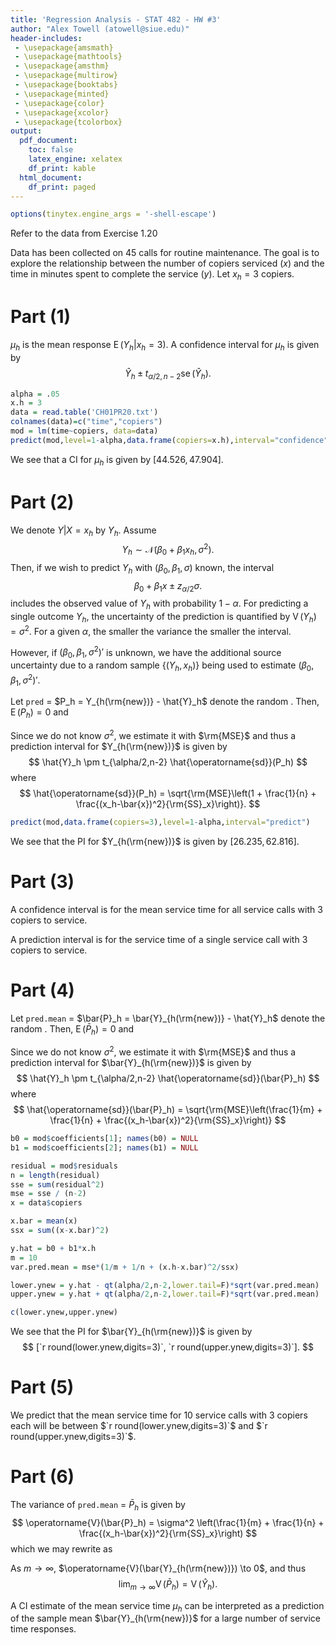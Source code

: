 ```yaml
---
title: 'Regression Analysis - STAT 482 - HW #3'
author: "Alex Towell (atowell@siue.edu)"
header-includes:
 - \usepackage{amsmath}
 - \usepackage{mathtools}
 - \usepackage{amsthm}
 - \usepackage{multirow}
 - \usepackage{booktabs}
 - \usepackage{minted}
 - \usepackage{color}
 - \usepackage{xcolor}
 - \usepackage{tcolorbox} 
output:
  pdf_document:
    toc: false
    latex_engine: xelatex
    df_print: kable
  html_document:
    df_print: paged
---
```


\newsavebox{\selvestebox}
\newenvironment{colbox}[1]
  {\newcommand\colboxcolor{#1}%
   \begin{lrbox}{\selvestebox}%
   \begin{minipage}{\dimexpr\columnwidth-2\fboxsep\relax}}
  {\end{minipage}\end{lrbox}%
   \begin{center}
   \colorbox[HTML]{\colboxcolor}{\usebox{\selvestebox}}
   \end{center}}

\newcommand{\ssx}{\rm{SS}_x}
\newcommand{\var}{\operatorname{V}}
\newcommand{\sd}{\operatorname{sd}}
\newcommand{\expect}{\operatorname{E}}
\newcommand{\corr}{\operatorname{Corr}}
\newcommand{\cov}{\operatorname{Cov}}
\newcommand{\ssr}{\operatorname{ssr}}
\newcommand{\se}{\operatorname{se}}
\newcommand{\mat}[1]{\mathbf{#1}}
\newcommand{\eval}[2]{\left. #1 \right\vert_{#2}}

```r
options(tinytex.engine_args = '-shell-escape')
```

Refer to the data from Exercise 1.20

Data has been collected on $45$ calls for routine maintenance.
The goal is to explore the relationship between the number of copiers serviced
$(x)$ and the time in minutes spent to complete the service $(y)$.
Let $x_h = 3$ copiers.

# Part (1)
\fbox{Compute a confidence interval for $\mu_h$.}

$\mu_h$ is the mean response $\expect(Y_h|x_h=3)$.
A confidence interval for $\mu_h$ is given by
$$
  \hat{Y}_h \pm t_{\alpha/2,n-2} \se(\hat{Y}_h).
$$

```r
alpha = .05
x.h = 3
data = read.table('CH01PR20.txt')
colnames(data)=c("time","copiers")
mod = lm(time~copiers, data=data)
predict(mod,level=1-alpha,data.frame(copiers=x.h),interval="confidence")
```

We see that a CI for $\mu_h$ is given by $[44.526,47.904]$.

# Part (2)
\fbox{Compute a prediction interval for $Y_{h(new)}$.}

We denote $Y|X=x_h$ by $Y_h$.
Assume
$$
  Y_h \sim \mathcal{N}(\beta_0 + \beta_1 x_h, \sigma^2).
$$
Then, if we wish to predict $Y_h$ with $(\beta_0,\beta_1,\sigma)$ known, the
interval
$$
  \beta_0 + \beta_1 x \pm z_{\alpha/2} \sigma.
$$
includes the observed value of $Y_h$ with probability $1-\alpha$.
For predicting a single outcome $Y_h$, the uncertainty of the prediction is
quantified by $\var(Y_h) = \sigma^2$.
For a given $\alpha$, the smaller the variance the smaller the interval.

However, if $(\beta_0,\beta_1,\sigma^2)'$ is unknown, we have the additional
source uncertainty due to a random sample $\{(Y_h,x_h)\}$ being used to
estimate $(\beta_0,\beta_1,\sigma^2)'$.

Let `pred` = $P_h = Y_{h(\rm{new})} - \hat{Y}_h$ denote the random \emph{prediction error}.
Then, $\expect(P_h) = 0$ and
\begin{align*}
  \var(P_h) &= \var(Y_{h(\rm{new})}) + \var(\hat{Y}_h)\\
            &= \sigma^2\left[1 + \frac{1}{n} + \frac{(x_h - \bar{x})^2}{\ssx}\right].
\end{align*}

Since we do not know $\sigma^2$, we estimate it with $\rm{MSE}$ and thus a
prediction interval for $Y_{h(\rm{new})}$ is given by
$$
  \hat{Y}_h \pm t_{\alpha/2,n-2} \hat{\sd}(P_h)
$$
where
$$
  \hat{\sd}(P_h) = \sqrt{\rm{MSE}\left(1 + \frac{1}{n} + \frac{(x_h-\bar{x})^2}{\ssx}\right)}.
$$

```r
predict(mod,data.frame(copiers=3),level=1-alpha,interval="predict")
```

We see that the PI for $Y_{h(\rm{new})}$ is given by $[26.235,62.816]$.

# Part (3)
\fbox{\begin{minipage}{\textwidth}
Explain the difference between a confidence interval and a prediction interval,
stated in the context of the problem.
\end{minipage}}

A confidence interval is for the mean service time for all service calls
with $3$ copiers to service.

A prediction interval is for the service time of a single service call
with $3$ copiers to service.

# Part (4)
\fbox{Let $m=10$. Compute a prediction interval for $\bar{Y}_{h(\rm{new})}$.}

Let `pred.mean` = $\bar{P}_h = \bar{Y}_{h(\rm{new})} - \hat{Y}_h$ denote the random \emph{prediction error}.
Then, $\expect(\bar{P}_h) = 0$ and
\begin{align*}
  \var(\bar{P}_h)
    &= \var(\bar{Y}_{h(\rm{new})}) + \var(\hat{Y}_h)\\
    &= \sigma^2 \left[\frac{1}{m} + \frac{1}{n} + \frac{(x_h - \bar{x})^2}{\ssx}\right].
\end{align*}

Since we do not know $\sigma^2$, we estimate it with $\rm{MSE}$ and thus a
prediction interval for $\bar{Y}_{h(\rm{new})}$ is given by
$$
  \hat{Y}_h \pm t_{\alpha/2,n-2} \hat{\sd}(\bar{P}_h)
$$
where
$$
  \hat{\sd}(\bar{P}_h) = \sqrt{\rm{MSE}\left(\frac{1}{m} + \frac{1}{n} + \frac{(x_h-\bar{x})^2}{\ssx}\right)}
$$


```r
b0 = mod$coefficients[1]; names(b0) = NULL
b1 = mod$coefficients[2]; names(b1) = NULL

residual = mod$residuals
n = length(residual)
sse = sum(residual^2)
mse = sse / (n-2)
x = data$copiers

x.bar = mean(x)
ssx = sum((x-x.bar)^2)

y.hat = b0 + b1*x.h 
m = 10
var.pred.mean = mse*(1/m + 1/n + (x.h-x.bar)^2/ssx)

lower.ynew = y.hat - qt(alpha/2,n-2,lower.tail=F)*sqrt(var.pred.mean)
upper.ynew = y.hat + qt(alpha/2,n-2,lower.tail=F)*sqrt(var.pred.mean)

c(lower.ynew,upper.ynew)
```

We see that the PI for $\bar{Y}_{h(\rm{new})}$ is given by
$$
  [`r round(lower.ynew,digits=3)`, `r round(upper.ynew,digits=3)`].
$$

# Part (5)
\fbox{Provide an interpretation of your result, stated in the context of the problem.}

We predict that the mean service time for $10$ service calls with $3$ copiers each
will be between $`r round(lower.ynew,digits=3)`$ and $`r round(upper.ynew,digits=3)`$.

# Part (6)
\fbox{\begin{minipage}{\textwidth}
Show that $\var(\rm{pred.mean})$ converges to $\var(\hat{Y}_h)$ as $m \to \infty$.
Use this limit result to interpret the confidence interval for $\mu_h$ as a prediction.
\end{minipage}}

The variance of `pred.mean` = $\bar{P}_h$ is given by
$$
  \var(\bar{P}_h) = \sigma^2 \left(\frac{1}{m} + \frac{1}{n} + \frac{(x_h-\bar{x})^2}{\ssx}\right)
$$
which we may rewrite as
\begin{align*}
  \var(\bar{P}_h)
    &= \frac{\sigma^2}{m} + \sigma^2\left(\frac{1}{n} + \frac{(x_h-\bar{x})^2}{\ssx}\right)\\
    &= \var(\bar{Y}_{h(\rm{new})}) + \var(\hat{Y}_h).
\end{align*}

As $m \to \infty$, $\var(\bar{Y}_{h(\rm{new})}) \to 0$, and thus
$$
  \lim_{m \to \infty} \var(\bar{P}_h) = \var(\hat{Y}_h).
$$

A CI estimate of the mean service time $\mu_h$ can be interpreted as a
prediction of the sample mean $\bar{Y}_{h(\rm{new})}$ for a large number of
service time responses.